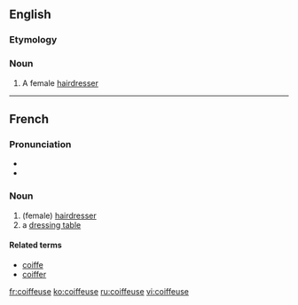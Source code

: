 ==English==

===Etymology===
{{etyl|fr}}

===Noun===
{{en-noun}}

# A female [[hairdresser]]

----

==French==

===Pronunciation===
* {{IPA|/kwa.føz/|lang=fr}}
* {{audio|Fr-coiffeuse.ogg|Audio}}

===Noun===
{{fr-noun|f|m=coiffeur}}

# (female) [[hairdresser]]
# a [[dressing table]]

====Related terms====
*[[coiffe]]
*[[coiffer#French|coiffer]]

[[fr:coiffeuse]]
[[ko:coiffeuse]]
[[ru:coiffeuse]]
[[vi:coiffeuse]]